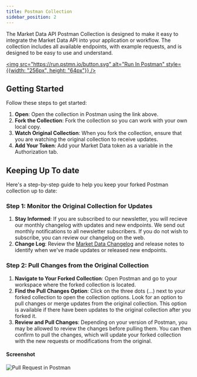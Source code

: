 ```yaml
---
title: Postman Collection
sidebar_position: 2
---
```


The Market Data API Postman Collection is designed to make it easy to integrate the Market Data API into your application or workflow. The collection includes all available endpoints, with example requests, and is designed to be easy to use and understand.

[<img src="https://run.pstmn.io/button.svg" alt="Run In Postman" style={{width: "256px", height: "64px"}} />](https://app.getpostman.com/run-collection/27146376-b1331cd2-4749-4708-96fe-2f1708b02854?action=collection%2Ffork&source=rip_markdown&collection-url=entityId%3D27146376-b1331cd2-4749-4708-96fe-2f1708b02854%26entityType%3Dcollection%26workspaceId%3Dbd65af1d-3c36-4e62-ae64-f71008c154b4)

## Getting Started

Follow these steps to get started:

1. **Open**: Open the collection in Postman using the link above.
2. **Fork the Collection**: Fork the collection so you can work with your own local copy.
3. **Watch Original Collection**: When you fork the collection, ensure that you are watching the original collection to receive updates.
4. **Add Your Token**: Add your Market Data token as a variable in the Authorization tab.

## Keeping Up To date

Here's a step-by-step guide to help you keep your forked Postman collection up to date:

### Step 1: Monitor the Original Collection for Updates

1. **Stay Informed**: If you are subscribed to our newsletter, you will recieve our monthly changelog with updates and new endpoints. We send out monthly notifications to all newsletter subscribers. If you do not wish to subscribe, you can review our changelog on the web.
2. **Change Log**: Review the [Market Data Changelog](https://roadmap.marketdata.app/changelog) and release notes to identify when we've made updates or released new endpoints.

### Step 2: Pull Changes from the Original Collection

1. **Navigate to Your Forked Collection**: Open Postman and go to your workspace where the forked collection is located.
2. **Find the Pull Changes Option**: Click on the three dots (...) next to your forked collection to open the collection options. Look for an option to pull changes or merge updates from the original collection. This option is available if there have been updates to the original collection after you forked it.
3. **Review and Pull Changes**: Depending on your version of Postman, you may be allowed to review the changes before pulling them. You can then confirm to pull the changes, which will update your forked collection with the new requests or modifications from the original.

#### Screenshot

![Pull Request in Postman](/img/postman-pull-request.png)